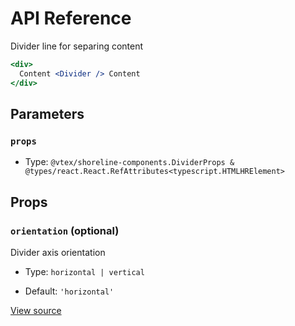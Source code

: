 # API Reference

Divider line for separing content

```jsx
<div>
  Content <Divider /> Content
</div>
```

## Parameters

### `props`

- Type: `@vtex/shoreline-components.DividerProps & @types/react.React.RefAttributes<typescript.HTMLHRElement>`

## Props

### `orientation` (optional)

Divider axis orientation

- Type: `horizontal | vertical`

- Default: `'horizontal'`

[View source](https://github.com/vtex/shoreline/blob/03f04776c/packages/components/src/divider/divider.tsx#L12)
